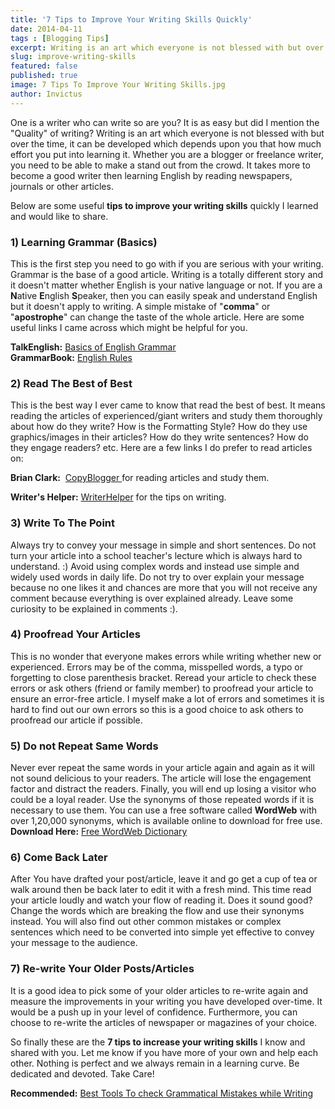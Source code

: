 ```yaml
---
title: '7 Tips to Improve Your Writing Skills Quickly'
date: 2014-04-11
tags : [Blogging Tips]
excerpt: Writing is an art which everyone is not blessed with but over the time, it can be developed which depends upon you that how much effort you put into learning it.
slug: improve-writing-skills
featured: false
published: true
image: 7 Tips To Improve Your Writing Skills.jpg
author: Invictus
---
```


One is a writer who can write so are you? It is as easy but did I mention the "Quality" of writing? Writing is an art which everyone is not blessed with but over the time, it can be developed which depends upon you that how much effort you put into learning it. Whether you are a blogger or freelance writer, you need to be able to make a stand out from the crowd. It takes more to become a good writer then learning English by reading newspapers, journals or other articles. 

Below are some useful **tips to improve your writing skills** quickly I learned and would like to share.

  
### 1) Learning Grammar (Basics)


This is the first step you need to go with if you are serious with your writing. Grammar is the base of a good article. Writing is a totally different story and it doesn't matter whether English is your native language or not. If you are a **N**ative **E**nglish **S**peaker, then you can easily speak and understand English but it doesn't apply to writing. A simple mistake of "**comma**" or "**apostrophe**" can change the taste of the whole article. Here are some useful links I came across which might be helpful for you.

**TalkEnglish:** <a href="https://www.talkenglish.com/Grammar/Grammar.aspx" target="blank" rel="nofollow noopener noreferrer external"> Basics of English Grammar </a>  
**GrammarBook:** <a href="https://www.grammarbook.com/english_rules.asp" target="blank" rel="nofollow noopener noreferrer external"> English Rules </a>  
  



### 2) Read The Best of Best


This is the best way I ever came to know that read the best of best. It means reading the articles of experienced/giant writers and study them thoroughly about how do they write? How is the Formatting Style? How do they use graphics/images in their articles? How do they write sentences? How do they engage readers? etc. Here are a few links I do prefer to read articles on:  
  

**Brian Clark:**  <a href="https://www.copyblogger.com/" target="blank" rel="nofollow noopener noreferrer external"> CopyBlogger </a> for reading articles and study them.

**Writer's Helper:** <a href="https://www.writershelper.com/writingtips.html" target="_blank" rel="nofollow noopener noreferrer external">WriterHelper</a> for the tips on writing.  
  



### 3) Write To The Point


Always try to convey your message in simple and short sentences. Do not turn your article into a school teacher's lecture which is always hard to understand. :) Avoid using complex words and instead use simple and widely used words in daily life. Do not try to over explain your message because no one likes it and chances are more that you will not receive any comment because everything is over explained already. Leave some curiosity to be explained in comments :).  
  



### 4) Proofread Your Articles


This is no wonder that everyone makes errors while writing whether new or experienced. Errors may be of the comma, misspelled words, a typo or forgetting to close parenthesis bracket. Reread your article to check these errors or ask others (friend or family member) to proofread your article to ensure an error-free article. I myself make a lot of errors and sometimes it is hard to find out our own errors so this is a good choice to ask others to proofread our article if possible.  
  



### 5) Do not Repeat Same Words


Never ever repeat the same words in your article again and again as it will not sound delicious to your readers. The article will lose the engagement factor and distract the readers. Finally, you will end up losing a visitor who could be a loyal reader. Use the synonyms of those repeated words if it is necessary to use them. You can use a free software called **WordWeb** with over 1,20,000 synonyms, which is available online to download for free use.  
**Download Here:** <a href="https://wordweb.info/free/" target="blank" rel="nofollow noopener noreferrer external"> Free WordWeb Dictionary </a>  
  



### 6) Come Back Later


After You have drafted your post/article, leave it and go get a cup of tea or walk around then be back later to edit it with a fresh mind. This time read your article loudly and watch your flow of reading it. Does it sound good? Change the words which are breaking the flow and use their synonyms instead. You will also find out other common mistakes or complex sentences which need to be converted into simple yet effective to convey your message to the audience.  
  



### 7) Re-write Your Older Posts/Articles


It is a good idea to pick some of your older articles to re-write again and measure the improvements in your writing you have developed over-time. It would be a push up in your level of confidence. Furthermore, you can choose to re-write the articles of newspaper or magazines of your choice.

  
So finally these are the **7 tips to increase your writing skills** I know and shared with you. Let me know if you have more of your own and help each other. Nothing is perfect and we always remain in a learning curve. Be dedicated and devoted. Take Care!  
  
**Recommended:** [Best Tools To check Grammatical Mistakes while Writing](https://www.twistblogg.com/2014/03/Best-Tools-For-Bloggers-To-Correct-Grammatical-Mistakes.html)